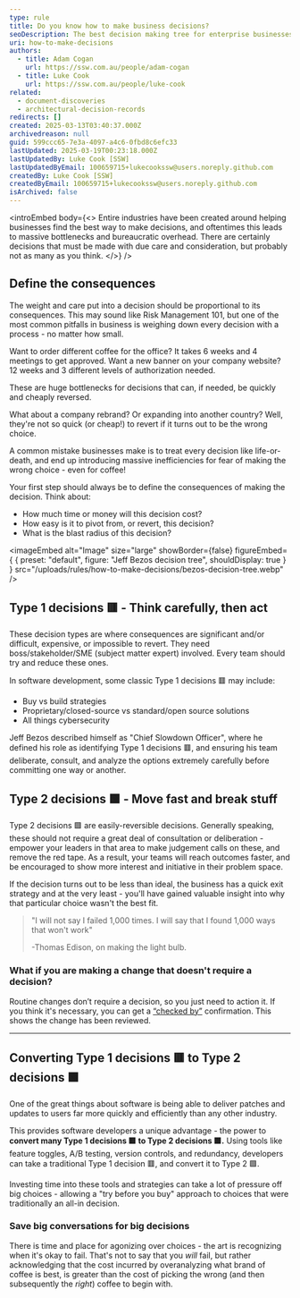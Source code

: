 ```yaml
---
type: rule
title: Do you know how to make business decisions?
seoDescription: The best decision making tree for enterprise businesses
uri: how-to-make-decisions
authors:
  - title: Adam Cogan
    url: https://ssw.com.au/people/adam-cogan
  - title: Luke Cook
    url: https://ssw.com.au/people/luke-cook
related:
  - document-discoveries
  - architectural-decision-records
redirects: []
created: 2025-03-13T03:40:37.000Z
archivedreason: null
guid: 599ccc65-7e3a-4097-a4c6-0fbd8c6efc33
lastUpdated: 2025-03-19T00:23:18.000Z
lastUpdatedBy: Luke Cook [SSW]
lastUpdatedByEmail: 100659715+lukecookssw@users.noreply.github.com
createdBy: Luke Cook [SSW]
createdByEmail: 100659715+lukecookssw@users.noreply.github.com
isArchived: false
---
```

<introEmbed
  body={<>
Entire industries have been created around helping businesses find the best way to make decisions, and oftentimes this leads to massive bottlenecks and bureaucratic overhead. There are certainly decisions that must be made with due care and consideration, but probably not as many as you think.
  </>}
/>
<youtubeEmbed url="https://www.youtube.com/watch?v=VFwCGECvq4I" description="Figure: Jeff Bezos talks about when to move fast, and when to slow down (9 min)" />

## Define the consequences

The weight and care put into a decision should be proportional to its consequences. This may sound like Risk Management 101, but one of the most common pitfalls in business is weighing down every decision with a process - no matter how small.

Want to order different coffee for the office? It takes 6 weeks and 4 meetings to get approved. Want a new banner on your company website? 12 weeks and 3 different levels of authorization needed.

These are huge bottlenecks for decisions that can, if needed, be quickly and cheaply reversed.

What about a company rebrand? Or expanding into another country? Well, they're not so quick (or cheap!) to revert if it turns out to be the wrong choice.

A common mistake businesses make is to treat every decision like life-or-death, and end up introducing massive inefficiencies for fear of making the wrong choice - even for coffee!

Your first step should always be to define the consequences of making the decision. Think about:

* How much time or money will this decision cost?
* How easy is it to pivot from, or revert, this decision?
* What is the blast radius of this decision?


<imageEmbed
  alt="Image"
  size="large"
  showBorder={false}
  figureEmbed={ {
    preset: "default",
    figure: "Jeff Bezos decision tree",
    shouldDisplay: true
  } }
  src="/uploads/rules/how-to-make-decisions/bezos-decision-tree.webp"
/>

## **Type 1** decisions 🟥 - Think carefully, then act

These decision types are where consequences are significant and/or difficult, expensive, or impossible to revert. They need boss/stakeholder/SME (subject matter expert) involved. Every team should try and reduce these ones.

In software development, some classic Type 1 decisions 🟥 may include:

* Buy vs build strategies
* Proprietary/closed-source vs standard/open source solutions
* All things cybersecurity

Jeff Bezos described himself as "Chief Slowdown Officer", where he defined his role as identifying Type 1 decisions 🟥, and ensuring his team deliberate, consult, and analyze the options extremely carefully before committing one way or another.

## **Type 2** decisions 🟩 - Move fast and break stuff

Type 2 decisions 🟩 are easily-reversible decisions. Generally speaking, these should not require a great deal of consultation or deliberation - empower your leaders in that area to make judgement calls on these, and remove the red tape. As a result, your teams will reach outcomes faster, and be encouraged to show more interest and initiative in their problem space.

If the decision turns out to be less than ideal, the business has a quick exit strategy and at the very least - you'll have gained valuable insight into why that particular choice wasn't the best fit.

> "I will not say I failed 1,000 times. I will say that I found 1,000 ways that won't work"
>
> \-Thomas Edison, on making the light bulb.

### What if you are making a change that doesn't require a decision?

Routine changes don’t require a decision, so you just need to action it. If you think it's necessary, you can get a [“checked by”](/checked-by-xxx) confirmation. This shows the change has been reviewed.

---

## Converting Type 1 decisions 🟥 to Type 2 decisions 🟩

One of the great things about software is being able to deliver patches and updates to users far more quickly and efficiently than any other industry.

This provides software developers a unique advantage - the power to **convert many Type 1 decisions 🟥 to Type 2 decisions 🟩.** Using tools like feature toggles, A/B testing, version controls, and redundancy, developers can take a traditional Type 1 decision 🟥, and convert it to Type 2 🟩.

Investing time into these tools and strategies can take a lot of pressure off big choices - allowing a "try before you buy" approach to choices that were traditionally an all-in decision.

### Save big conversations for big decisions

There is time and place for agonizing over choices - the art is recognizing when it's okay to fail. That's not to say that you *will* fail, but rather acknowledging that the cost incurred by overanalyzing what brand of coffee is best, is greater than the cost of picking the wrong (and then subsequently the *right*) coffee to begin with.
